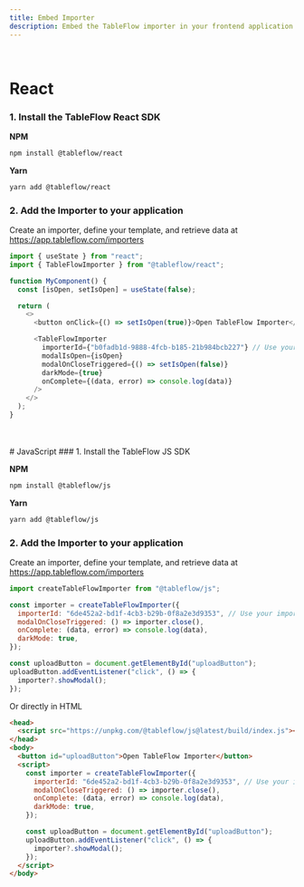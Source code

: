 ```yaml
---
title: Embed Importer
description: Embed the TableFlow importer in your frontend application with either React or JavaScript
---
```


<br/>

# React
### 1. Install the TableFlow React SDK

**NPM**

```bash
npm install @tableflow/react
```

**Yarn**

```bash
yarn add @tableflow/react
```

### 2. Add the Importer to your application

Create an importer, define your template, and retrieve data at https://app.tableflow.com/importers

```javascript
import { useState } from "react";
import { TableFlowImporter } from "@tableflow/react";

function MyComponent() {
  const [isOpen, setIsOpen] = useState(false);

  return (
    <>
      <button onClick={() => setIsOpen(true)}>Open TableFlow Importer</button>

      <TableFlowImporter
        importerId={"b0fadb1d-9888-4fcb-b185-21b984bcb227"} // Use your importer ID from https://app.tableflow.com/importers
        modalIsOpen={isOpen}
        modalOnCloseTriggered={() => setIsOpen(false)}
        darkMode={true}
        onComplete={(data, error) => console.log(data)}
      />
    </>
  );
}
```

<br/>
<br/>
# JavaScript
### 1. Install the TableFlow JS SDK

**NPM**

```bash
npm install @tableflow/js
```

**Yarn**

```bash
yarn add @tableflow/js
```

### 2. Add the Importer to your application

Create an importer, define your template, and retrieve data at https://app.tableflow.com/importers

```javascript
import createTableFlowImporter from "@tableflow/js";

const importer = createTableFlowImporter({
  importerId: "6de452a2-bd1f-4cb3-b29b-0f8a2e3d9353", // Use your importer ID from https://app.tableflow.com/importers
  modalOnCloseTriggered: () => importer.close(),
  onComplete: (data, error) => console.log(data),
  darkMode: true,
});

const uploadButton = document.getElementById("uploadButton");
uploadButton.addEventListener("click", () => {
  importer?.showModal();
});
```

Or directly in HTML
```html
<head>
  <script src="https://unpkg.com/@tableflow/js@latest/build/index.js"></script>
</head>
<body>
  <button id="uploadButton">Open TableFlow Importer</button>
  <script>
    const importer = createTableFlowImporter({
      importerId: "6de452a2-bd1f-4cb3-b29b-0f8a2e3d9353", // Use your importer ID from https://app.tableflow.com/importers
      modalOnCloseTriggered: () => importer.close(),
      onComplete: (data, error) => console.log(data),
      darkMode: true,
    });

    const uploadButton = document.getElementById("uploadButton");
    uploadButton.addEventListener("click", () => {
      importer?.showModal();
    });
  </script>
</body>
```

